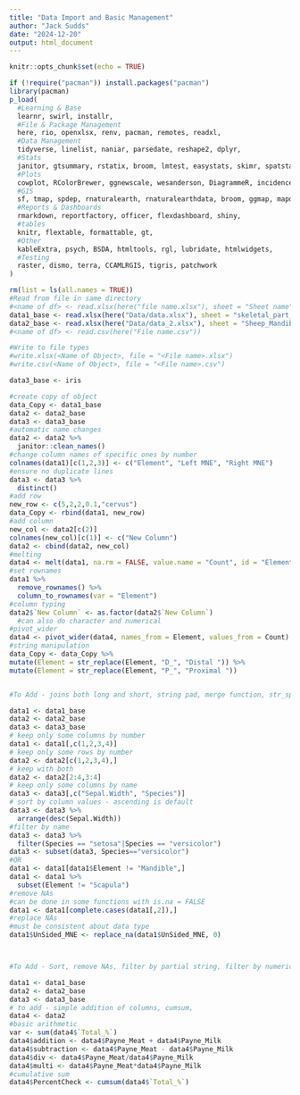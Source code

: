 ```yaml
---
title: "Data Import and Basic Management"
author: "Jack Sudds"
date: "2024-12-20"
output: html_document
---
```


```r
knitr::opts_chunk$set(echo = TRUE)
```

```r
if (!require("pacman")) install.packages("pacman")
library(pacman)
p_load(
  #Learning & Base
  learnr, swirl, installr,
  #File & Package Management
  here, rio, openxlsx, renv, pacman, remotes, readxl,
  #Data Management
  tidyverse, linelist, naniar, parsedate, reshape2, dplyr,
  #Stats
  janitor, gtsummary, rstatix, broom, lmtest, easystats, skimr, spatstat,
  #Plots
  cowplot, RColorBrewer, ggnewscale, wesanderson, DiagrammeR, incidence2, gghighlight, ggtext, ggrepel, gganimate, ggsci, grates, gridExtra, ggforce, hexbin, plotly,
  #GIS
  sf, tmap, spdep, rnaturalearth, rnaturalearthdata, broom, ggmap, mapdata, maps, spData, BiocManager, geoR, giscoR,
  #Reports & Dashboards
  rmarkdown, reportfactory, officer, flexdashboard, shiny,
  #tables
  knitr, flextable, formattable, gt,
  #Other
  kableExtra, psych, BSDA, htmltools, rgl, lubridate, htmlwidgets,
  #Testing
  raster, dismo, terra, CCAMLRGIS, tigris, patchwork
)
```

```r
rm(list = ls(all.names = TRUE))
#Read from file in same directory
#<name of df> <- read.xlsx(here("file name.xlsx"), sheet = "Sheet name", range = "A1:E33")
data1_base <- read.xlsx(here("Data/data.xlsx"), sheet = "skeletal_part_abundances")
data2_base <- read.xlsx(here("Data/data_2.xlsx"), sheet = "Sheep_Mandibles")
#<name of df> <- read.csv(here("File name.csv"))

#Write to file types
#write.xlsx(<Name of Object>, file = "<File name>.xlsx")
#write.csv(<Name of Object>, file = "<File name>.csv")

data3_base <- iris
```

```r
#create copy of object
data_Copy <- data1_base
data2 <- data2_base
data3 <- data3_base
#automatic name changes
data2 <- data2 %>%
  janitor::clean_names()
#change column names of specific ones by number
colnames(data1)[c(1,2,3)] <- c("Element", "Left MNE", "Right MNE")
#ensure no duplicate lines
data3 <- data3 %>%
  distinct()
#add row
new_row <- c(5,2,2,0.1,"cervus")
data_Copy <- rbind(data1, new_row)
#add column
new_col <- data2[c(2)]
colnames(new_col)[c(1)] <- c("New Column")
data2 <- cbind(data2, new_col)
#melting
data4 <- melt(data1, na.rm = FALSE, value.name = "Count", id = "Element")
#set rownames
data1 %>%
  remove_rownames() %>%
  column_to_rownames(var = "Element")
#column typing
data2$`New Column` <- as.factor(data2$`New Column`)
  #can also do character and numerical
#pivot_wider
data4 <- pivot_wider(data4, names_from = Element, values_from = Count)
#string manipulation
data_Copy <- data_Copy %>%
mutate(Element = str_replace(Element, "D_", "Distal ")) %>%
mutate(Element = str_replace(Element, "P_", "Proximal "))


#To Add - joins both long and short, string pad, merge function, str_split_fixed
```

```r
data1 <- data1_base
data2 <- data2_base
data3 <- data3_base
# keep only some columns by number
data1 <- data1[,c(1,2,3,4)]
# keep only some rows by number
data2 <- data2[c(1,2,3,4),]
# keep with both
data2 <- data2[2:4,3:4]
# keep only some columns by name
data3 <- data3[,c("Sepal.Width", "Species")]
# sort by column values - ascending is default
data3 <- data3 %>%
  arrange(desc(Sepal.Width))
#filter by name
data3 <- data3 %>%
  filter(Species == "setosa"|Species == "versicolor")
data3 <- subset(data3, Species=="versicolor")
#OR
data1 <- data1[data1$Element != "Mandible",]
data1 <- data1 %>%
  subset(Element != "Scapula")
#remove NAs
#can be done in some functions with is.na = FALSE
data1 <- data1[complete.cases(data1[,2]),]
#replace NAs
#must be consistent about data type
data1$UnSided_MNE <- replace_na(data1$UnSided_MNE, 0)



#To Add - Sort, remove NAs, filter by partial string, filter by numerical, coalesce, split and join strings in columns
```

```r
data1 <- data1_base
data2 <- data2_base
data3 <- data3_base
# to add - simple addition of columns, cumsum, 
data4 <- data2
#basic arithmetic
var <- sum(data4$`Total_%`)
data4$addition <- data4$Payne_Meat + data4$Payne_Milk
data4$subtraction <- data4$Payne_Meat - data4$Payne_Milk
data4$div <- data4$Payne_Meat/data4$Payne_Milk
data4$multi <- data4$Payne_Meat*data4$Payne_Milk
#cumulative sum
data4$PercentCheck <- cumsum(data4$`Total_%`)
```

